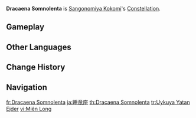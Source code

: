 {{Constellation Overview Infobox
|title     = Dracaena Somnolenta
|character = Sangonomiya Kokomi
|meaning   = Sleeping Dragoness
}}
'''Dracaena Somnolenta''' is [[Sangonomiya Kokomi]]'s [[Constellation]].

==Gameplay==
{{Constellation Table|Sangonomiya Kokomi}}

==Other Languages==
{{Other Languages
|en      = Dracaena Somnolenta
|en_lang = la
|en_tl   = Sleeping Dragoness
|zhs     = 眠龙座
|zhs_rm  = Mián Lóng Zuò
|zht     = 眠龍座
|zht_rm  = Mián Lóng Zuò
|zh_tl   = Sleeping Dragon Constellation
|ja      = 睡竜座
|ja_rm   = Suiryuu-za{{Assumed}}
|ja_tl   = Sleeping Dragon Constellation{{Sino|ja}}
|ko      = 잠든 {{tt|용|龍}}자리
|ko_rm   = Jamdeun Yong-jari
|ko_tl   = Sleeping Dragon Constellation
|es      = Dracaena Somnolenta
|fr      = Dracaena Somnolenta
|ru      = Спящий Дракон
|ru_tl   = Sleeping Dragon
|th      = Dracaena Somnolenta
|vi      = {{tt|Cung|宫}} {{tt|Miên Long|眠龙}}
|vi_tl   = Sleeping Dragon Constellation{{Sino|vi|part=1}}
|de      = Dracaena Somnolenta
|id      = Dracaena Somnolenta
|pt      = Dracaena Somnolenta
|tr      = Uykuya Yatan Ejder
|tr_tl   = Sleeping Dragon
|it      = Dracaena Somnolenta
}}

==Change History==
{{Change History|2.1}}

==Navigation==
{{Constellation Navbox}}

[[fr:Dracaena Somnolenta]]
[[ja:睡竜座]]
[[th:Dracaena Somnolenta]]
[[tr:Uykuya Yatan Ejder]]
[[vi:Miên Long]]
